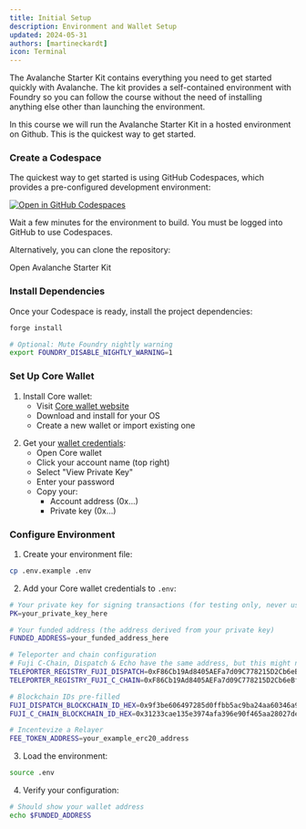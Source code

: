```yaml
---
title: Initial Setup
description: Environment and Wallet Setup
updated: 2024-05-31
authors: [martineckardt]
icon: Terminal
---
```



The Avalanche Starter Kit contains everything you need to get started quickly with Avalanche. The kit provides a self-contained environment with Foundry so you can follow the course without the need of installing anything else other than launching the environment.

In this course we will run the Avalanche Starter Kit in a hosted environment on Github. This is the quickest way to get started.

<Steps>
<Step>

### Create a Codespace

The quickest way to get started is using GitHub Codespaces, which provides a pre-configured development environment:

[![Open in GitHub Codespaces](https://github.com/codespaces/badge.svg)](https://github.com/codespaces/new?hide_repo_select=true&ref=interchain-messaging&repo=769886086&machine=standardLinux32gb)

Wait a few minutes for the environment to build. You must be logged into GitHub to use Codespaces.

Alternatively, you can clone the repository:

<Link
    href="https://github.com/ava-labs/avalanche-starter-kit/tree/interchain-messaging"
    className={cn(
    buttonVariants({ variant: 'default', className: 'mt-4' }),
    )}
    target='_blank'
>Open Avalanche Starter Kit</Link>

</Step>
<Step>

### Install Dependencies

Once your Codespace is ready, install the project dependencies:

```bash
forge install

# Optional: Mute Foundry nightly warning
export FOUNDRY_DISABLE_NIGHTLY_WARNING=1
```

</Step>
<Step>

### Set Up Core Wallet

1. Install Core wallet:
   - Visit [Core wallet website](https://core.app/download)
   - Download and install for your OS
   - Create a new wallet or import existing one

<Callout type="warn" title="If you created your wallet account with gmail or any other auth provider you will not have a private key" />

2. Get your [wallet credentials](https://support.avax.network/en/articles/8832783-core-extension-how-do-i-export-my-private-key):
   - Open Core wallet
   - Click your account name (top right)
   - Select "View Private Key"
   - Enter your password
   - Copy your:
     - Account address (0x...)
     - Private key (0x...)

<Callout type="warn" title="The private key is for testing only. Never use it in production or share it with anyone. Do not use a private key holding real funds on testnet, separate mainnet and testnet keys!" />

</Step>
<Step>

### Configure Environment

1. Create your environment file:
```bash
cp .env.example .env
```

2. Add your Core wallet credentials to `.env`:
```bash
# Your private key for signing transactions (for testing only, never use in production)
PK=your_private_key_here

# Your funded address (the address derived from your private key)
FUNDED_ADDRESS=your_funded_address_here

# Teleporter and chain configuration
# Fuji C-Chain, Dispatch & Echo have the same address, but this might no be the case for other L1s
TELEPORTER_REGISTRY_FUJI_DISPATCH=0xF86Cb19Ad8405AEFa7d09C778215D2Cb6eBfB228
TELEPORTER_REGISTRY_FUJI_C_CHAIN=0xF86Cb19Ad8405AEFa7d09C778215D2Cb6eBfB228

# Blockchain IDs pre-filled
FUJI_DISPATCH_BLOCKCHAIN_ID_HEX=0x9f3be606497285d0ffbb5ac9ba24aa60346a9b1812479ed66cb329f394a4b1c7
FUJI_C_CHAIN_BLOCKCHAIN_ID_HEX=0x31233cae135e3974afa396e90f465aa28027de5f97f729238c310d2ed2f71902

# Incentevize a Relayer
FEE_TOKEN_ADDRESS=your_example_erc20_address
```

3. Load the environment:
```bash
source .env
```

4. Verify your configuration:
```bash
# Should show your wallet address
echo $FUNDED_ADDRESS
```

<Callout type="warn" title="The private key is for testing only. Never use it in production or share it with anyone. Do not use a private key holding real funds on testnet, separate mainnet and testnet keys!" />

</Step>
</Steps>